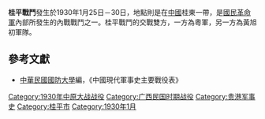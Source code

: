 {{Infobox Military Conflict|
campaign=|
image=|
caption=|
conflict=桂平戰鬥|
date=1930年1月25日－30日|
place=[[中國|中國]]桂東|
result=黃旭初軍隊打敗國民革命軍支持的粵軍，隨即佔領桂平及鬱林|
combatant1=粵軍|
combatant2=黃旭初| 
commander1=蔡廷鍇|
commander2=黃旭初|
strength1=|
strength2=|
casualties1=|
casualties2=|
}}

'''桂平戰鬥'''發生於1930年1月25日－30日，地點則是在[[中國|中國]]桂東一帶，是[[國民革命軍|國民革命軍]]內部所發生的內戰戰鬥之一。桂平戰鬥的交戰雙方，一方為粵軍，另一方為黃旭初軍隊。
==參考文獻==
*[[中華民國|中華民國]][[國防大學_(臺灣)|國防大學]]編，《中國現代軍事史主要戰役表》

{{中原大戰}}

[[Category:1930年中原大战战役|Category:1930年中原大战战役]]
[[Category:广西民国时期战役|Category:广西民国时期战役]]
[[Category:贵港军事史|Category:贵港军事史]]
[[Category:桂平市|Category:桂平市]]
[[Category:1930年1月|Category:1930年1月]]
